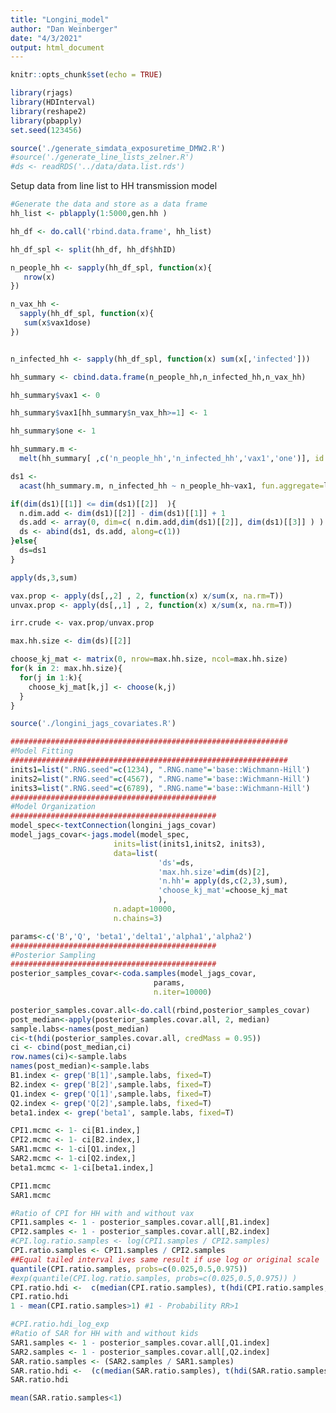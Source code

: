 ```yaml
---
title: "Longini_model"
author: "Dan Weinberger"
date: "4/3/2021"
output: html_document
---
```


```r
knitr::opts_chunk$set(echo = TRUE)
```

```r
library(rjags)
library(HDInterval)
library(reshape2)
library(pbapply)
set.seed(123456)

source('./generate_simdata_exposuretime_DMW2.R') 
#source('./generate_line_lists_zelner.R') 
#ds <- readRDS('../data/data.list.rds')
```

Setup data from line list to HH transmission model
```r

#Generate the data and store as a data frame
hh_list <- pblapply(1:5000,gen.hh )

hh_df <- do.call('rbind.data.frame', hh_list)

hh_df_spl <- split(hh_df, hh_df$hhID)

n_people_hh <- sapply(hh_df_spl, function(x){
   nrow(x)
})

n_vax_hh <- 
  sapply(hh_df_spl, function(x){
   sum(x$vax1dose)
})


n_infected_hh <- sapply(hh_df_spl, function(x) sum(x[,'infected']))

hh_summary <- cbind.data.frame(n_people_hh,n_infected_hh,n_vax_hh)

hh_summary$vax1 <- 0

hh_summary$vax1[hh_summary$n_vax_hh>=1] <- 1 

hh_summary$one <- 1

hh_summary.m <- 
  melt(hh_summary[ ,c('n_people_hh','n_infected_hh','vax1','one')], id.vars=c('n_people_hh','n_infected_hh','vax1'))

ds1 <- 
  acast(hh_summary.m, n_infected_hh ~ n_people_hh~vax1, fun.aggregate=length)

if(dim(ds1)[[1]] <= dim(ds1)[[2]]  ){
  n.dim.add <- dim(ds1)[[2]] - dim(ds1)[[1]] + 1
  ds.add <- array(0, dim=c( n.dim.add,dim(ds1)[[2]], dim(ds1)[[3]] ) )
  ds <- abind(ds1, ds.add, along=c(1))
}else{
  ds=ds1
}

apply(ds,3,sum)

vax.prop <- apply(ds[,,2] , 2, function(x) x/sum(x, na.rm=T)) 
unvax.prop <- apply(ds[,,1] , 2, function(x) x/sum(x, na.rm=T)) 

irr.crude <- vax.prop/unvax.prop

```

```r
max.hh.size <- dim(ds)[[2]]

choose_kj_mat <- matrix(0, nrow=max.hh.size, ncol=max.hh.size)
for(k in 2: max.hh.size){
  for(j in 1:k){
    choose_kj_mat[k,j] <- choose(k,j)
  }
}
```

```r
source('./longini_jags_covariates.R')
```



```r
##############################################################
#Model Fitting
##############################################################
inits1=list(".RNG.seed"=c(1234), ".RNG.name"='base::Wichmann-Hill')
inits2=list(".RNG.seed"=c(4567), ".RNG.name"='base::Wichmann-Hill')
inits3=list(".RNG.seed"=c(6789), ".RNG.name"='base::Wichmann-Hill')
##############################################
#Model Organization
##############################################
model_spec<-textConnection(longini_jags_covar)
model_jags_covar<-jags.model(model_spec, 
                       inits=list(inits1,inits2, inits3),
                       data=list( 
                                 'ds'=ds,
                                 'max.hh.size'=dim(ds)[2],
                                 'n.hh'= apply(ds,c(2,3),sum),
                                 'choose_kj_mat'=choose_kj_mat
                                 ),
                       n.adapt=10000, 
                       n.chains=3)
```

```r
params<-c('B','Q', 'beta1','delta1','alpha1','alpha2')
##############################################
#Posterior Sampling
##############################################
posterior_samples_covar<-coda.samples(model_jags_covar, 
                                params, 
                                n.iter=10000)
```

```r
posterior_samples.covar.all<-do.call(rbind,posterior_samples_covar)
post_median<-apply(posterior_samples.covar.all, 2, median)
sample.labs<-names(post_median)
ci<-t(hdi(posterior_samples.covar.all, credMass = 0.95))
ci <- cbind(post_median,ci)
row.names(ci)<-sample.labs
names(post_median)<-sample.labs
B1.index <- grep('B[1]',sample.labs, fixed=T)
B2.index <- grep('B[2]',sample.labs, fixed=T)
Q1.index <- grep('Q[1]',sample.labs, fixed=T)
Q2.index <- grep('Q[2]',sample.labs, fixed=T)
beta1.index <- grep('beta1', sample.labs, fixed=T)

CPI1.mcmc <- 1- ci[B1.index,]
CPI2.mcmc <- 1- ci[B2.index,]
SAR1.mcmc <- 1-ci[Q1.index,]
SAR2.mcmc <- 1-ci[Q2.index,]
beta1.mcmc <- 1-ci[beta1.index,]

CPI1.mcmc
SAR1.mcmc

#Ratio of CPI for HH with and without vax 
CPI1.samples <- 1 - posterior_samples.covar.all[,B1.index]
CPI2.samples <- 1 - posterior_samples.covar.all[,B2.index]
#CPI.log.ratio.samples <- log(CPI1.samples / CPI2.samples)
CPI.ratio.samples <- CPI1.samples / CPI2.samples
##Equal tailed interval ives same result if use log or original scale
quantile(CPI.ratio.samples, probs=c(0.025,0.5,0.975))
#exp(quantile(CPI.log.ratio.samples, probs=c(0.025,0.5,0.975)) )
CPI.ratio.hdi <-  c(median(CPI.ratio.samples), t(hdi(CPI.ratio.samples, credMass = 0.95)))
CPI.ratio.hdi 
1 - mean(CPI.ratio.samples>1) #1 - Probability RR>1

#CPI.ratio.hdi_log_exp
#Ratio of SAR for HH with and without kids 
SAR1.samples <- 1 - posterior_samples.covar.all[,Q1.index]
SAR2.samples <- 1 - posterior_samples.covar.all[,Q2.index] 
SAR.ratio.samples <- (SAR2.samples / SAR1.samples)
SAR.ratio.hdi <-  (c(median(SAR.ratio.samples), t(hdi(SAR.ratio.samples, credMass = 0.95))))
SAR.ratio.hdi

mean(SAR.ratio.samples<1)
```



